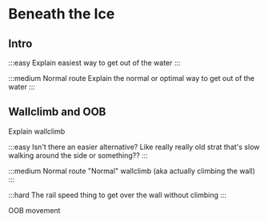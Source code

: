 
# Beneath the Ice

## Intro

:::easy
Explain easiest way to get out of the water
:::

:::medium Normal route
Explain the normal or optimal way to get out of the water
:::

## Wallclimb and OOB

<Table>
<Either>
Explain wallclimb

:::easy
Isn't there an easier alternative? Like really really old strat that's slow walking around the side or something??
:::

:::medium Normal route
"Normal" wallclimb (aka actually climbing the wall)
:::

:::hard
The rail speed thing to get over the wall without climbing
:::

</Either>
<Either>
OOB movement
</Either>
</Table>